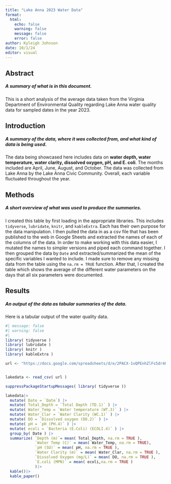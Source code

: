 ```yaml
---
title: "Lake Anna 2023 Water Data"
format: 
  html:
    echo: false
    warning: false
    message: false
    error: false
author: Kyleigh Johnson
date: 10/1/24
editor: visual
---
```


## Abstract

##### A summary of what is in this document.

This is a short analysis of the average data taken from the Virginia Department of Environmental Quality regarding Lake Anna water quality data for sampled dates in the year 2023.

## Introduction

##### A summary of the data, where it was collected from, and what kind of data is being used.

The data being showcased here includes data on **water depth, water temperature, water clarity, dissolved oxygen, pH, and E. coli**. The months included are April, June, August, and October. The data was collected from Lake Anna by the Lake Anna Civic Community. Overall, each variable fluctuated throughout the year.

## Methods

##### A short overview of what was used to produce the summaries.

I created this table by first loading in the appropriate libraries. This includes `tidyverse`, `lubridate`, `knitr`, and `kableExtra`. Each has their own purpose for the data manipulation. I then pulled the data in as a csv file that has been published to the web in Google Sheets and extracted the names of each of the columns of the data. In order to make working with this data easier, I mutated the names to simpler versions and piped each command together. I then grouped the data by `Date` and extracted/summarized the mean of the specific variables I wanted to include. I made sure to remove any missing data from the table using the `na.rm = TRUE` function. After that, I created the table which shows the average of the different water parameters on the days that all six parameters were documented.

## Results

##### An output of the data as tabular summaries of the data.

Here is a tabular output of the water quality data.

```r
#| message: false
#| warning: false 
#| 
library( tidyverse )
library( lubridate )
library( knitr )
library( kableExtra )

url <- "https://docs.google.com/spreadsheets/d/e/2PACX-1vQPEnhZlFs5dr48nepSsJF4iC4v3Ty2-vmt6e35dl9UagzcoxtYqGTe2CenfoNMDUxw225BS832FyHX/pub?output=csv"


lakedata <- read_csv( url )


```


```r
suppressPackageStartupMessages( library( tidyverse ))

lakedata|>
  mutate( Date = `Date`) |>
  mutate( Total_Depth = `Total Depth (TD.1)` ) |>
  mutate( Water_Temp = `Water temperature (WT.3)` ) |>
  mutate( Water_Clar = `Water Clarity (WC.1)` ) |>
  mutate( DO = `Dissolved oxygen (DO.2)` ) |>
  mutate( pH = `pH (PH.4)` ) |>
  mutate( ecoli = `Bacteria (E.Coli) (ECOLI.4)` ) |>
  group_by( Date ) |>
  summarize( `Depth (m)`= mean( Total_Depth, na.rm = TRUE ),
             `Water Temp (C)` = mean( Water_Temp, na.rm = TRUE),
             `pH (SU)` = mean( pH, na.rm = TRUE ),
             `Water Clarity (m)` = mean( Water_Clar, na.rm = TRUE ),
             `Dissolved Oxygen (mg/L)` = mean( DO, na.rm = TRUE ),
             `E.coli (MPN)` = mean( ecoli,na.rm = TRUE )
             )|>
  kable()|>
  kable_paper()
```

